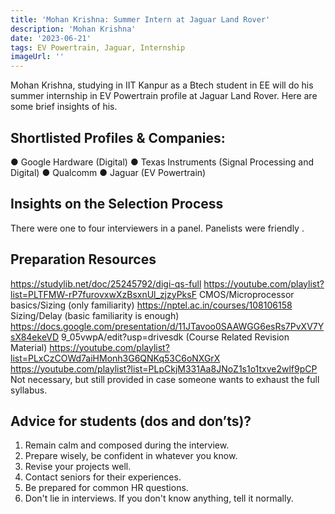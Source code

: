 ---
title: 'Mohan Krishna: Summer Intern at Jaguar Land Rover'
description: 'Mohan Krishna'
date: '2023-06-21'
tags: EV Powertrain, Jaguar, Internship
imageUrl: ''
---

Mohan Krishna, studying in IIT Kanpur as a Btech student in EE will do
his summer internship in EV Powertrain profile at Jaguar Land Rover. Here are some brief
insights of his.

## Shortlisted Profiles & Companies:
● Google Hardware (Digital)
● Texas Instruments (Signal
Processing and Digital)
● Qualcomm
● Jaguar (EV Powertrain)

## Insights on the Selection Process
There were one to four interviewers in a panel. Panelists were
friendly .

##  Preparation Resources
https://studylib.net/doc/25245792/digi-qs-full
https://youtube.com/playlist?list=PLTFMW-rP7furovxwXzBsxnUl_zjzyPksF
CMOS/Microprocessor basics/Sizing (only familiarity)
https://nptel.ac.in/courses/108106158 Sizing/Delay (basic familiarity is enough)
https://docs.google.com/presentation/d/11JTavoo0SAAWGG6esRs7PvXV7YsX84ekeVD
9_05vwpA/edit?usp=drivesdk
(Course Related Revision Material)
https://youtube.com/playlist?list=PLxCzCOWd7aiHMonh3G6QNKq53C6oNXGrX
https://youtube.com/playlist?list=PLpCkjM331Aa8JNoZ1s1o1txve2wlf9pCP
Not necessary, but still provided in case someone wants to exhaust the full syllabus.

## Advice for students (dos and don’ts)? 
1. Remain calm and composed during the interview.
2. Prepare wisely, be confident in whatever you know.
3. Revise your projects well.
4. Contact seniors for their experiences.
5. Be prepared for common HR questions.
6. Don&#39;t lie in interviews. If you don&#39;t know anything, tell it normally.

